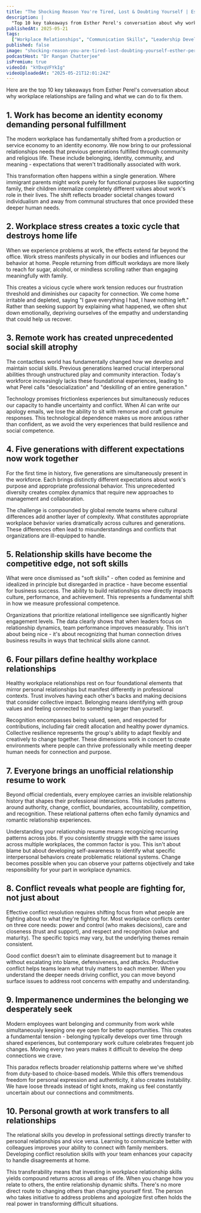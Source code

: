 ```yaml
---
title: "The Shocking Reason You're Tired, Lost & Doubting Yourself | Esther Perel"
description: |
  "Top 10 key takeaways from Esther Perel's conversation about why workplace relationships are failing and what we can do to fix them."
publishedAt: 2025-05-21
tags:
  ["Workplace Relationships", "Communication Skills", "Leadership Development"]
published: false
image: "shocking-reason-you-are-tired-lost-doubting-yourself-esther-perel.jpg"
podcastHost: "Dr Rangan Chatterjee"
isPremium: true
videoId: "kYDxqVFYkIg"
videoUploadedAt: "2025-05-21T12:01:24Z"
---
```



<PodcastSummaryPageLayout frontmatter={frontmatter}>
Here are the top 10 key takeaways from Esther Perel's conversation about why workplace relationships are failing and what we can do to fix them.

## 1. Work has become an identity economy demanding personal fulfillment

The modern workplace has fundamentally shifted from a production or service economy to an identity economy. We now bring to our professional relationships needs that previous generations fulfilled through community and religious life. These include belonging, identity, community, and meaning - expectations that weren't traditionally associated with work.

This transformation often happens within a single generation. Where immigrant parents might work purely for functional purposes like supporting family, their children internalize completely different values about work's role in their lives. The shift reflects broader societal changes toward individualism and away from communal structures that once provided these deeper human needs.

## 2. Workplace stress creates a toxic cycle that destroys home life

When we experience problems at work, the effects extend far beyond the office. Work stress manifests physically in our bodies and influences our behavior at home. People returning from difficult workdays are more likely to reach for sugar, alcohol, or mindless scrolling rather than engaging meaningfully with family.

This creates a vicious cycle where work tension reduces our frustration threshold and diminishes our capacity for connection. We come home irritable and depleted, saying "I gave everything I had, I have nothing left." Rather than seeking support by explaining what happened, we often shut down emotionally, depriving ourselves of the empathy and understanding that could help us recover.

## 3. Remote work has created unprecedented social skill atrophy

The contactless world has fundamentally changed how we develop and maintain social skills. Previous generations learned crucial interpersonal abilities through unstructured play and community interaction. Today's workforce increasingly lacks these foundational experiences, leading to what Perel calls "desocialization" and "deskilling of an entire generation."

Technology promises frictionless experiences but simultaneously reduces our capacity to handle uncertainty and conflict. When AI can write our apology emails, we lose the ability to sit with remorse and craft genuine responses. This technological dependence makes us more anxious rather than confident, as we avoid the very experiences that build resilience and social competence.

## 4. Five generations with different expectations now work together

For the first time in history, five generations are simultaneously present in the workforce. Each brings distinctly different expectations about work's purpose and appropriate professional behavior. This unprecedented diversity creates complex dynamics that require new approaches to management and collaboration.

The challenge is compounded by global remote teams where cultural differences add another layer of complexity. What constitutes appropriate workplace behavior varies dramatically across cultures and generations. These differences often lead to misunderstandings and conflicts that organizations are ill-equipped to handle.

## 5. Relationship skills have become the competitive edge, not soft skills

What were once dismissed as "soft skills" - often coded as feminine and idealized in principle but disregarded in practice - have become essential for business success. The ability to build relationships now directly impacts culture, performance, and achievement. This represents a fundamental shift in how we measure professional competence.

Organizations that prioritize relational intelligence see significantly higher engagement levels. The data clearly shows that when leaders focus on relationship dynamics, team performance improves measurably. This isn't about being nice - it's about recognizing that human connection drives business results in ways that technical skills alone cannot.

## 6. Four pillars define healthy workplace relationships

Healthy workplace relationships rest on four foundational elements that mirror personal relationships but manifest differently in professional contexts. Trust involves having each other's backs and making decisions that consider collective impact. Belonging means identifying with group values and feeling connected to something larger than yourself.

Recognition encompasses being valued, seen, and respected for contributions, including fair credit allocation and healthy power dynamics. Collective resilience represents the group's ability to adapt flexibly and creatively to change together. These dimensions work in concert to create environments where people can thrive professionally while meeting deeper human needs for connection and purpose.

## 7. Everyone brings an unofficial relationship resume to work

Beyond official credentials, every employee carries an invisible relationship history that shapes their professional interactions. This includes patterns around authority, change, conflict, boundaries, accountability, competition, and recognition. These relational patterns often echo family dynamics and romantic relationship experiences.

Understanding your relationship resume means recognizing recurring patterns across jobs. If you consistently struggle with the same issues across multiple workplaces, the common factor is you. This isn't about blame but about developing self-awareness to identify what specific interpersonal behaviors create problematic relational systems. Change becomes possible when you can observe your patterns objectively and take responsibility for your part in workplace dynamics.

## 8. Conflict reveals what people are fighting for, not just about

Effective conflict resolution requires shifting focus from what people are fighting about to what they're fighting for. Most workplace conflicts center on three core needs: power and control (who makes decisions), care and closeness (trust and support), and respect and recognition (value and maturity). The specific topics may vary, but the underlying themes remain consistent.

Good conflict doesn't aim to eliminate disagreement but to manage it without escalating into blame, defensiveness, and attacks. Productive conflict helps teams learn what truly matters to each member. When you understand the deeper needs driving conflict, you can move beyond surface issues to address root concerns with empathy and understanding.

## 9. Impermanence undermines the belonging we desperately seek

Modern employees want belonging and community from work while simultaneously keeping one eye open for better opportunities. This creates a fundamental tension - belonging typically develops over time through shared experiences, but contemporary work culture celebrates frequent job changes. Moving every two years makes it difficult to develop the deep connections we crave.

This paradox reflects broader relationship patterns where we've shifted from duty-based to choice-based models. While this offers tremendous freedom for personal expression and authenticity, it also creates instability. We have loose threads instead of tight knots, making us feel constantly uncertain about our connections and commitments.

## 10. Personal growth at work transfers to all relationships

The relational skills you develop in professional settings directly transfer to personal relationships and vice versa. Learning to communicate better with colleagues improves your ability to connect with family members. Developing conflict resolution skills with your team enhances your capacity to handle disagreements at home.

This transferability means that investing in workplace relationship skills yields compound returns across all areas of life. When you change how you relate to others, the entire relationship dynamic shifts. There's no more direct route to changing others than changing yourself first. The person who takes initiative to address problems and apologize first often holds the real power in transforming difficult situations.

</PodcastSummaryPageLayout>
